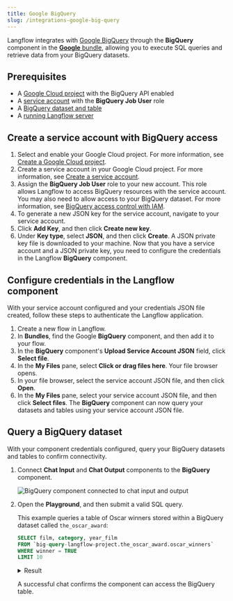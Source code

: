 ```yaml
---
title: Google BigQuery
slug: /integrations-google-big-query
---
```



Langflow integrates with [Google BigQuery](https://cloud.google.com/bigquery) through the **BigQuery** component in the [**Google** bundle](/bundles-google), allowing you to execute SQL queries and retrieve data from your BigQuery datasets.

## Prerequisites

* A [Google Cloud project](https://developers.google.com/workspace/guides/create-project) with the BigQuery API enabled
* A [service account](https://developers.google.com/workspace/guides/create-credentials#service-account) with the **BigQuery Job User** role
* A [BigQuery dataset and table](https://cloud.google.com/bigquery/docs/datasets-intro)
* A [running Langflow server](/get-started-installation)

## Create a service account with BigQuery access

1. Select and enable your Google Cloud project.
For more information, see [Create a Google Cloud project](https://developers.google.com/workspace/guides/create-project).
2. Create a service account in your Google Cloud project.
For more information, see [Create a service account](https://developers.google.com/workspace/guides/create-credentials#service-account).
3. Assign the **BigQuery Job User** role to your new account.
This role allows Langflow to access BigQuery resources with the service account.
You may also need to allow access to your BigQuery dataset.
For more information, see [BigQuery access control with IAM](https://cloud.google.com/bigquery/docs/access-control).
4. To generate a new JSON key for the service account, navigate to your service account.
5. Click **Add Key**, and then click **Create new key**.
6. Under **Key type**, select **JSON**, and then click **Create**.
A JSON private key file is downloaded to your machine.
Now that you have a service account and a JSON private key, you need to configure the credentials in the Langflow **BigQuery** component.

## Configure credentials in the Langflow component

With your service account configured and your credentials JSON file created, follow these steps to authenticate the Langflow application.

1. Create a new flow in Langflow.
2. In <Icon name="Blocks" aria-hidden="true" /> **Bundles**, find the Google **BigQuery** component, and then add it to your flow.
3. In the **BigQuery** component's **Upload Service Account JSON** field, click **Select file**.
4. In the **My Files** pane, select **Click or drag files here**.
Your file browser opens.
5. In your file browser, select the service account JSON file, and then click **Open**.
6. In the **My Files** pane, select your service account JSON file, and then click **Select files**.
The **BigQuery** component can now query your datasets and tables using your service account JSON file.

## Query a BigQuery dataset

With your component credentials configured, query your BigQuery datasets and tables to confirm connectivity.

1. Connect **Chat Input** and **Chat Output** components to the **BigQuery** component.

    ![BigQuery component connected to chat input and output](/img/integrations-bigquery.png)

2. Open the **Playground**, and then submit a valid SQL query.

    This example queries a table of Oscar winners stored within a BigQuery dataset called `the_oscar_award`:

    ```sql
    SELECT film, category, year_film
    FROM `big-query-langflow-project.the_oscar_award.oscar_winners`
    WHERE winner = TRUE
    LIMIT 10
    ```

    <details>
    <summary>Result</summary>

    ```text
    film	category	year_film
    The Last Command	ACTOR	1927
    7th Heaven	ACTRESS	1927
    The Dove;	ART DIRECTION	1927
    Sunrise	CINEMATOGRAPHY	1927
    Sunrise	CINEMATOGRAPHY	1927
    Two Arabian Knights	DIRECTING (Comedy Picture)	1927
    7th Heaven	DIRECTING (Dramatic Picture)	1927
    Wings	ENGINEERING EFFECTS	1927
    Wings	OUTSTANDING PICTURE	1927
    Sunrise	UNIQUE AND ARTISTIC PICTURE	1927
    ```

    </details>

    A successful chat confirms the component can access the BigQuery table.